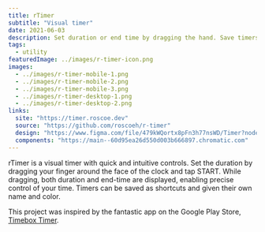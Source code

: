 ```yaml
---
title: rTimer
subtitle: "Visual timer"
date: 2021-06-03
description: Set duration or end time by dragging the hand. Save timers with custom colors and names.
tags:
  - utility
featuredImage: ../images/r-timer-icon.png
images:
  - ../images/r-timer-mobile-1.png
  - ../images/r-timer-mobile-2.png
  - ../images/r-timer-mobile-3.png
  - ../images/r-timer-desktop-1.png
  - ../images/r-timer-desktop-2.png
links:
  site: "https://timer.roscoe.dev"
  source: "https://github.com/roscoeh/r-timer"
  design: "https://www.figma.com/file/479kWQortx8pFn3h77nsWD/Timer?node-id=0%3A1"
  components: "https://main--60d95ea26d550d003b666897.chromatic.com"
---
```


rTimer is a visual timer with quick and intuitive controls. Set the duration by dragging your finger around the face of the clock and tap START.
While dragging, both duration and end-time are displayed, enabling precise control of your time.
Timers can be saved as shortcuts and given their own name and color.

This project was inspired by the fantastic app on the Google Play Store, [Timebox Timer](https://play.google.com/store/apps/details?id=de.kempmobil.timer&hl=en_AU&gl=US).
